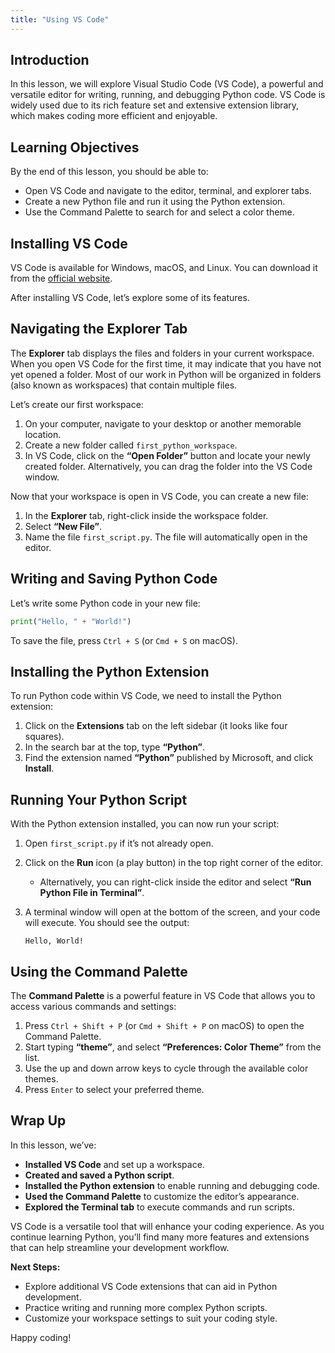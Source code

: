 ```yaml
---
title: "Using VS Code"
---
```


## Introduction

In this lesson, we will explore Visual Studio Code (VS Code), a powerful and versatile editor for writing, running, and debugging Python code. VS Code is widely used due to its rich feature set and extensive extension library, which makes coding more efficient and enjoyable.

## Learning Objectives

By the end of this lesson, you should be able to:

- Open VS Code and navigate to the editor, terminal, and explorer tabs.
- Create a new Python file and run it using the Python extension.
- Use the Command Palette to search for and select a color theme.

## Installing VS Code

VS Code is available for Windows, macOS, and Linux. You can download it from the [official website](https://code.visualstudio.com/download).

After installing VS Code, let's explore some of its features.

## Navigating the Explorer Tab

The **Explorer** tab displays the files and folders in your current workspace. When you open VS Code for the first time, it may indicate that you have not yet opened a folder. Most of our work in Python will be organized in folders (also known as workspaces) that contain multiple files.

Let's create our first workspace:

1. On your computer, navigate to your desktop or another memorable location.
2. Create a new folder called `first_python_workspace`.
3. In VS Code, click on the **"Open Folder"** button and locate your newly created folder. Alternatively, you can drag the folder into the VS Code window.

Now that your workspace is open in VS Code, you can create a new file:

1. In the **Explorer** tab, right-click inside the workspace folder.
2. Select **"New File"**.
3. Name the file `first_script.py`. The file will automatically open in the editor.

## Writing and Saving Python Code

Let's write some Python code in your new file:

```python
print("Hello, " + "World!")
```

To save the file, press `Ctrl + S` (or `Cmd + S` on macOS).

## Installing the Python Extension

To run Python code within VS Code, we need to install the Python extension:

1. Click on the **Extensions** tab on the left sidebar (it looks like four squares).
2. In the search bar at the top, type **"Python"**.
3. Find the extension named **"Python"** published by Microsoft, and click **Install**.

## Running Your Python Script

With the Python extension installed, you can now run your script:

1. Open `first_script.py` if it's not already open.
2. Click on the **Run** icon (a play button) in the top right corner of the editor.
   - Alternatively, you can right-click inside the editor and select **"Run Python File in Terminal"**.
3. A terminal window will open at the bottom of the screen, and your code will execute. You should see the output:

   ```
   Hello, World!
   ```

## Using the Command Palette

The **Command Palette** is a powerful feature in VS Code that allows you to access various commands and settings:

1. Press `Ctrl + Shift + P` (or `Cmd + Shift + P` on macOS) to open the Command Palette.
2. Start typing **"theme"**, and select **"Preferences: Color Theme"** from the list.
3. Use the up and down arrow keys to cycle through the available color themes.
4. Press `Enter` to select your preferred theme.


## Wrap Up

In this lesson, we've:

- **Installed VS Code** and set up a workspace.
- **Created and saved a Python script**.
- **Installed the Python extension** to enable running and debugging code.
- **Used the Command Palette** to customize the editor's appearance.
- **Explored the Terminal tab** to execute commands and run scripts.

VS Code is a versatile tool that will enhance your coding experience. As you continue learning Python, you'll find many more features and extensions that can help streamline your development workflow.

**Next Steps:**

- Explore additional VS Code extensions that can aid in Python development.
- Practice writing and running more complex Python scripts.
- Customize your workspace settings to suit your coding style.

Happy coding!